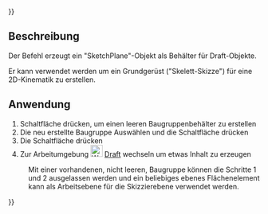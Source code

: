 {{UnfinishedDocu{{#translation:}}}}
<languages/>

{{Docnav/de
|[[Assembly3_ConstraintArcLineTangent/de|Bogen-Linie-Tangente]]
|[[Assembly3_ConstraintLineLength/de|Linienlänge]]
|[[Assembly3_Workbench/de|Assembly3]]
|IconL=Assembly_ConstraintArcLineTangent.svg
|IconR=Assembly_ConstraintLineLength.svg
|IconC=Assembly3_workbench_icon.svg
}}

{{GuiCommand/de
|Name=Assembly3 ConstraintSketchPlane
|Name/de=Assembly3 Skizzierebene
|Icon=Assembly_ConstraintSketchPlane.svg
|Workbenches=[[Assembly3_Workbench/de|Assembly3]]
}}

== Beschreibung ==

Der Befehl {{Button|[[Image:Assembly_ConstraintSketchPlane.svg|24px]] [[Assembly3_ConstraintSketchPlane/de|Skizzierebene]]}} erzeugt ein "SketchPlane"-Objekt als Behälter für Draft-Objekte. 

Er kann verwendet werden um ein Grundgerüst ("Skelett-Skizze") für eine 2D-Kinematik zu erstellen.

== Anwendung == 

# Schaltfläche {{Button|[[Image:Assembly_New_Assembly.svg‎‎|16px]] [[Assembly3_CreateAssembly/de|Baugruppe anlegen]]}} drücken, um einen leeren Baugruppenbehälter zu erstellen
# Die neu erstellte Baugruppe Auswählen und die Schaltfläche {{Button|[[Image:Assembly_Add_Workplane.svg‎‎|16px]] [[Assembly3_AddWorkplane/de|Arbeitsebene hinzufügen]]}} drücken
# Die Schaltfläche {{Button|[[Image:Assembly_ConstraintSketchPlane.svg|24px]] [[Assembly3_ConstraintSketchPlane/de|Skizzierebene]]}} drücken
# Zur Arbeitumgebung [[Image:Workbench_Draft.svg|24px]] [[Draft_Workbench/de|Draft]] wechseln um etwas Inhalt zu erzeugen

: Mit einer vorhandenen, nicht leeren, Baugruppe können die Schritte 1 und 2 ausgelassen werden und ein beliebiges ebenes Flächenelement kann als Arbeitsebene für die Skizzierebene verwendet werden.


{{Docnav/de
|[[Assembly3_ConstraintArcLineTangent/de|Bogen-Linie-Tangente]]
|[[Assembly3_ConstraintLineLength/de|Linienlänge]]
|[[Assembly3_Workbench/de|Assembly3]]
|IconL=Assembly_ConstraintArcLineTangent.svg
|IconR=Assembly_ConstraintLineLength.svg
|IconC=Assembly3_workbench_icon.svg
}}

{{Userdocnavi{{#translation:}}}}